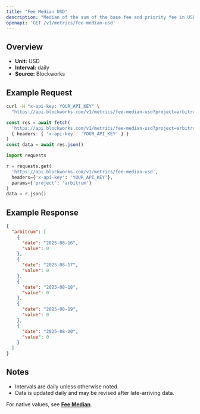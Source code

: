 ```yaml
---
title: "Fee Median USD"
description: "Median of the sum of the base fee and priority fee in USD that day"
openapi: 'GET /v1/metrics/fee-median-usd'
---
```


## Overview

- **Unit:** USD
- **Interval:** daily
- **Source:** Blockworks

## Example Request

<CodeGroup>

```bash cURL
curl -H "x-api-key: YOUR_API_KEY" \
  "https://api.blockworks.com/v1/metrics/fee-median-usd?project=arbitrum"
```

```typescript TypeScript
const res = await fetch(
  'https://api.blockworks.com/v1/metrics/fee-median-usd?project=arbitrum',
  { headers: { 'x-api-key': 'YOUR_API_KEY' } }
)
const data = await res.json()
```

```python Python
import requests

r = requests.get(
  'https://api.blockworks.com/v1/metrics/fee-median-usd',
  headers={'x-api-key': 'YOUR_API_KEY'},
  params={'project': 'arbitrum'}
)
data = r.json()
```

</CodeGroup>

## Example Response

```json
{
  "arbitrum": [
    {
      "date": "2025-08-16",
      "value": 0
    },
    {
      "date": "2025-08-17",
      "value": 0
    },
    {
      "date": "2025-08-18",
      "value": 0
    },
    {
      "date": "2025-08-19",
      "value": 0
    },
    {
      "date": "2025-08-20",
      "value": 0
    }
  ]
}
```

## Notes
- Intervals are daily unless otherwise noted.
- Data is updated daily and may be revised after late-arriving data.


<Note>For native values, see **[Fee Median](./fee-median)**.</Note>